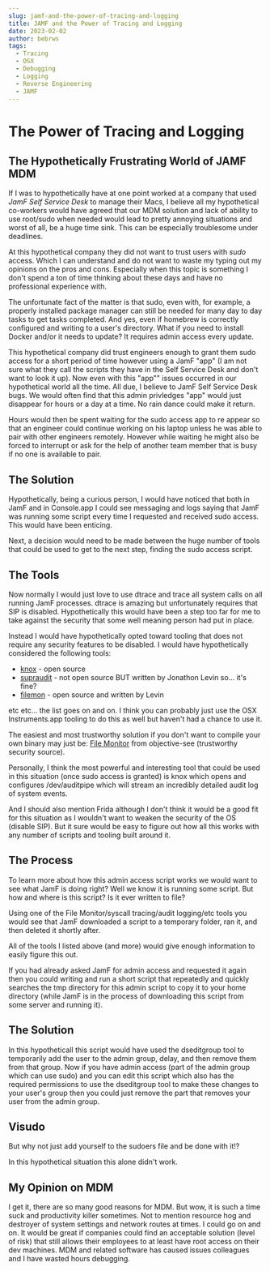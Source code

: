 ```yaml
---
slug: jamf-and-the-power-of-tracing-and-logging
title: JAMF and the Power of Tracing and Logging
date: 2023-02-02
author: bebrws
tags:
  - Tracing
  - OSX
  - Debugging
  - Logging
  - Reverse Engineering
  - JAMF
---
```

# The Power of Tracing and Logging

## The Hypothetically Frustrating World of JAMF MDM

If I was to hypothetically have at one point worked at a company that used *JamF Self Service Desk* to manage their Macs, I believe all my hypothetical co-workers would have agreed that our MDM solution and lack of ability to use root/sudo when needed would lead to pretty annoying situations and worst of all, be a huge time sink. This can be especially troublesome under deadlines.

At this hypothetical company they did not want to trust users with *sudo* access. Which I can understand and do not want to waste my typing out my opinions on the pros and cons. Especially when this topic is something I don't spend a ton of time thinking about these days and have no professional experience with.

The unfortunate fact of the matter is that sudo, even with, for example, a properly installed package manager can still be needed for many day to day tasks to get tasks completed. And yes, even if homebrew is correctly configured and writing to a user's directory. What if you need to install Docker and/or it needs to update? It requires admin access every update. 

This hypothetical company did trust engineers enough to grant them sudo access for a short period of time however using a JamF "app" (I am not sure what they call the scripts they have in the Self Service Desk and don't want to look it up). Now even with this "app"" issues occurred in our hypothetical world all the time. All due, I believe to JamF Self Service Desk bugs. We would often find that this admin privledges "app" would just disappear for hours or a day at a time. No rain dance could make it return.

Hours would then be spent waiting for the sudo access app to re appear so that an engineer could continue working on his laptop unless he was able to pair with other engineers remotely. However while waiting he might also be forced to interrupt or ask for the help of another team member that is busy if no one is available to pair.

## The Solution

Hypothetically, being a curious person, I would have noticed that both in JamF and in Console.app I could see messaging and logs saying that JamF was running some script every time I requested and received sudo access. This would have been enticing.

Next, a decision would need to be made between the huge number of tools that could be used to get to the next step, finding the sudo access script.

## The Tools

Now normally I would just love to use dtrace and trace all system calls on all running JamF processes. dtrace is amazing but unfortunately requires that SIP is disabled. Hypothetically this would have been a step too far for me to take against the security that some well meaning person had put in place.

Instead I would have hypothetically opted toward tooling that does not require any security features to be disabled. I would have hypothetically considered the following tools:

* [knox](https://github.com/kastiglione/knox) - open source
* [supraudit](http://newosxbook.com/tools/supraudit.html) - not open source BUT written by Jonathon Levin so... it's fine?
* [filemon](http://www.newosxbook.com/src.jl?tree=listings&file=3-filemon.c) - open source and written by Levin 

etc etc... the list goes on and on. I think you can probably just use the OSX Instruments.app tooling to do this as well but haven't had a chance to use it.

The easiest and most trustworthy solution if you don't want to compile your own binary may just be:
[File Monitor](https://objective-see.org/products/utilities.html#FileMonitor) from objective-see (trustworthy security source).

Personally, I think the most powerful and interesting tool that could be used in this situation (once sudo access is granted) is knox which opens and configures /dev/auditpipe which will stream an incredibly detailed audit log of system events.

And I should also mention Frida although I don't think it would be a good fit for this situation as I wouldn't want to weaken the security of the OS (disable SIP). But it sure would be easy to figure out how all this works with any number of scripts and tooling built around it.

## The Process

To learn more about how this admin access script works we would want to see what JamF is doing right? Well we know it is running some script. But how and where is this script? Is it ever written to file?

Using one of the File Monitor/syscall tracing/audit logging/etc tools you would see that JamF downloaded a script to a temporary folder, ran it, and then deleted it shortly after. 

All of the tools I listed above (and more) would give enough information to easily figure this out.

If you had already asked JamF for admin access and requested it again then you could writing and run a short script that repeatedly and quickly searches the tmp directory for this admin script to copy it to your home directory (while JamF is in the process of downloading this script from some server and running it).

## The Solution

In this hypotheticall this script would have used the dseditgroup tool to temporarily add the user to the admin group, delay, and then remove them from that group. Now if you have admin access (part of the admin group which can use sudo) and you can edit this script which also has the required permissions to use the dseditgroup tool to make these changes to your user's group then you could just remove the part that removes your user from the admin group.

## Visudo

But why not just add yourself to the sudoers file and be done with it!?

In this hypothetical situation this alone didn't work.

## My Opinion on MDM

I get it, there are so many good reasons for MDM. But wow, it is such a time suck and productivity killer sometimes. Not to mention resource hog and destroyer of system settings and network routes at times. I could go on and on. It would be great if companies could find an acceptable solution (level of risk) that still allows their employees to at least have root access on their dev machines. MDM and related software has caused issues colleagues and I have wasted hours debugging.